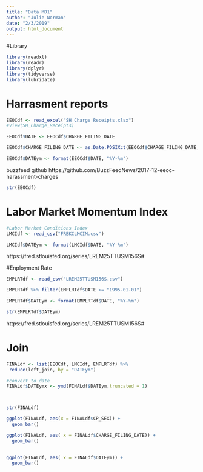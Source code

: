 ```yaml
---
title: "Data MD1"
author: "Julie Norman"
date: "2/3/2019"
output: html_document
---
```


#Library

```r
library(readxl)
library(readr)
library(dplyr)
library(tidyverse)
library(lubridate)
```

# Harrasment reports 

```r
EEOCdf <- read_excel("SH Charge Receipts.xlsx")
#View(SH_Charge_Receipts)
```

```r
EEOCdf$DATE <- EEOCdf$CHARGE_FILING_DATE
```


```r
EEOCdf$CHARGE_FILING_DATE <- as.Date.POSIXct(EEOCdf$CHARGE_FILING_DATE, "%Y-%m-%d", tz = "GMT")
```

```r
EEOCdf$DATEym <- format(EEOCdf$DATE, "%Y-%m")
```


buzzfeed github
https://github.com/BuzzFeedNews/2017-12-eeoc-harassment-charges 


```r
str(EEOCdf)
```

# Labor Market Momentum Index

```r
#Labor Market Conditions Index
LMCIdf <- read_csv("FRBKCLMCIM.csv")


```

```r
LMCIdf$DATEym <- format(LMCIdf$DATE, "%Y-%m")
```

https://fred.stlouisfed.org/series/LREM25TTUSM156S#


#Enployment Rate

```r
EMPLRTdf <- read_csv("LREM25TTUSM156S.csv")
```

```r
EMPLRTdf %>% filter(EMPLRTdf$DATE >= "1995-01-01")
```

```r
EMPLRTdf$DATEym <- format(EMPLRTdf$DATE, "%Y-%m")

str(EMPLRTdf$DATEym)
```


https://fred.stlouisfed.org/series/LREM25TTUSM156S#

# Join

```r

FINALdf <- list(EEOCdf, LMCIdf, EMPLRTdf) %>% 
 reduce(left_join, by = "DATEym") 

#convert to date
FINALdf$DATEymx <- ymd(FINALdf$DATEym,truncated = 1)



str(FINALdf)

```


```r
ggplot(FINALdf, aes(x = FINALdf$CP_SEX)) +
  geom_bar()
```

```r
ggplot(FINALdf, aes( x = FINALdf$CHARGE_FILING_DATE)) +
  geom_bar()
  
```

```r
ggplot(FINALdf, aes( x = FINALdf$DATEym)) +
  geom_bar()
  
```











